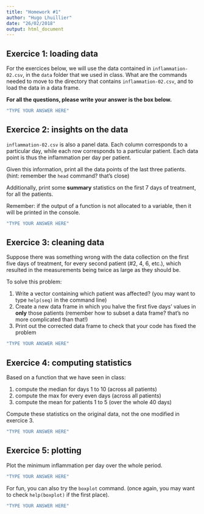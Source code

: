 ```yaml
---
title: "Homework #1"
author: "Hugo Lhuillier"
date: "26/02/2018"
output: html_document
---
```


## Exercice 1: loading data

For the exercices below, we will use the data contained in `inflammation-02.csv`, in the `data` folder that we used in class. What are the commands needed to move to the directory that contains `inflammation-02.csv`, and to load the data in a data frame.

__For all the questions, please write your answer is the box below.__

```r
"TYPE YOUR ANSWER HERE"
```

## Exercice 2: insights on the data

`inflammation-02.csv` is also a panel data. Each column corresponds to a particular day, while each row corresponds to a particular patient. Each data point is thus the inflammation per day per patient.

Given this information, print all the data points of the last three patients. (hint: remember the `head` command? that's close)

Additionally, print some __summary__ statistics on the first 7 days of treatment, for all the patients. 

Remember: if the output of a function is not allocated to a variable, then it will be printed in the console.

```r
"TYPE YOUR ANSWER HERE"
```

## Exercice 3: cleaning data

Suppose there was something wrong with the data collection on the first five days of treatment, for every second patient (#2, 4, 6, etc.), which resulted in the measurements being twice as large as they should be.

To solve this problem:

1. Write a vector containing which patient was affected? (you may want to type `help(seq)` in the command line)
1. Create a new data frame in which you halve the first five days’ values in __only__ those patients (remember how to subset a data frame? that's no more complicated than that!)
1. Print out the corrected data frame to check that your code has fixed the problem

```r
"TYPE YOUR ANSWER HERE"
```

## Exercice 4: computing statistics

Based on a function that we have seen in class:

1. compute the median for days 1 to 10 (across all patients)
1. compute the max for every even days (across all patients)
1. compute the mean for patients 1 to 5 (over the whole 40 days)

Compute these statistics on the original data, not the one modified in exercice 3.

```r
"TYPE YOUR ANSWER HERE"
```

## Exercice 5: plotting

Plot the minimum inflammation per day over the whole period.

```r
"TYPE YOUR ANSWER HERE"
```

For fun, you can also try the `boxplot` command. (once again, you may want to check `help(boxplot)` if the first place).

```r
"TYPE YOUR ANSWER HERE"
```

